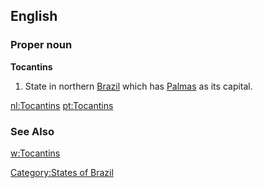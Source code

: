 ==English==

===Proper noun===
'''Tocantins'''

#State in northern [[Brazil]] which has [[Palmas]] as its capital.

[[nl:Tocantins]]
[[pt:Tocantins]]
===See Also===
[[w:Tocantins]]
[[Category:States of Brazil]]